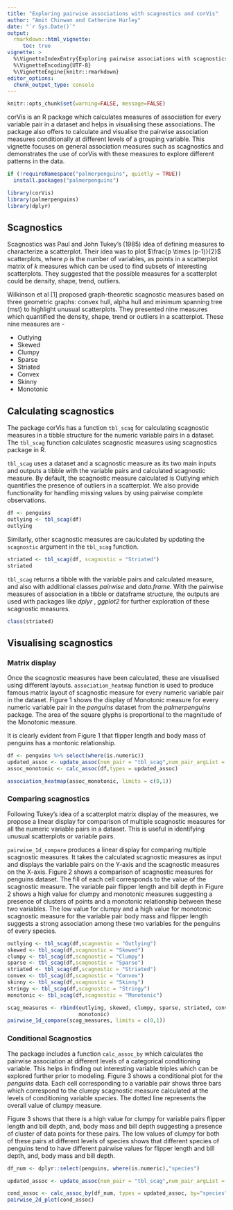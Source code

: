 ```yaml
---
title: "Exploring pairwise associations with scagnostics and corVis"
author: "Amit Chinwan and Catherine Hurley"
date: "`r Sys.Date()`"
output:
  rmarkdown::html_vignette:
     toc: true
vignette: >
  %\VignetteIndexEntry{Exploring pairwise associations with scagnostics and corVis}
  %\VignetteEncoding{UTF-8}
  %\VignetteEngine{knitr::rmarkdown}
editor_options: 
  chunk_output_type: console
---
```



```r
knitr::opts_chunk$set(warning=FALSE, message=FALSE)
```

corVis is an R package which calculates measures of association for every variable pair in a dataset and helps in visualising these associations. The package also offers to calculate and visualise the pairwise association measures conditionally at different levels of a grouping variable. This vignette focuses on general association measures such as scagnostics and demonstrates the use of corVis with these measures to explore different patterns in the data.   



```r
if (!requireNamespace("palmerpenguins", quietly = TRUE))
  install.packages("palmerpenguins")

library(corVis)
library(palmerpenguins)
library(dplyr)
```

## Scagnostics

Scagnostics was Paul and John Tukey's (1985) idea of defining measures to characterize a scatterplot. Their idea was to plot $\frac{p \times (p-1)}{2}$ scatterplots, where $p$ is the number of variables, as points in a scatterplot matrix of $k$ measures which can be used to find subsets of interesting scatterplots. They suggested that the possible measures for a scatterplot could be density, shape, trend, outliers. 

Wilkinson et al [1] proposed graph-theoretic scagnostic measures based on three geometric graphs: convex hull, alpha hull and minimum spanning tree (mst) to highlight unusual scatterplots. They presented nine measures which quantified the density, shape, trend or outliers in a scatterplot. These nine measures are - 

   - Outlying 
   - Skewed
   - Clumpy
   - Sparse
   - Striated
   - Convex
   - Skinny
   - Monotonic

## Calculating scagnostics

The package corVis has a function `tbl_scag` for calculating scagnostic measures in a tibble structure for the numeric variable pairs in a dataset. The `tbl_scag` function calculates scagnostic measures using scagnostics package in R. 

`tbl_scag` uses a dataset and a scagnostic measure as its two main inputs and outputs a tibble with the variable pairs and calculated scagnostic measure. By default, the scagnostic measure calculated is Outlying which quantifies the presence of outliers in a scatterplot. We also provide functionality for handling missing values by using pairwise complete observations.
```r
df <- penguins
outlying <- tbl_scag(df)
outlying
```

Similarly, other scagnostic measures are caulculated by updating the `scagnostic` argument in the `tbl_scag` function.
```r
striated <- tbl_scag(df, scagnostic = "Striated")
striated
```

`tbl_scag` returns a tibble with the variable pairs and calculated measure, and also with additional classes *pairwise* and *data.frame*. With the pairwise measures of association in a tibble or dataframe structure, the outputs are used with packages like _dplyr_ , _ggplot2_ for further exploration of these scagnostic measures. 

```r
class(striated)
```



## Visualising scagnostics

### Matrix display

Once the scagnostic measures have been calculated, these are visualised using different layouts.  `association_heatmap` function is used to produce famous matrix layout of scagnostic measure for every numeric variable pair in the dataset. Figure 1 shows the display of Monotonic measure for every numeric variable pair in the *penguins* dataset from the *palmerpenguins* package. The area of the square glyphs is proportional to the magnitude of the Monotonic measure.
   
It is clearly evident from Figure 1 that flipper length and body mass of penguins has a montonic relationship.


```r
df <- penguins %>% select(where(is.numeric))
updated_assoc <- update_assoc(num_pair = "tbl_scag",num_pair_argList = "Monotonic")
assoc_monotonic <- calc_assoc(df,types = updated_assoc)

association_heatmap(assoc_monotonic, limits = c(0,1))
```

### Comparing scagnostics

Following Tukey's idea of a scatterplot matrix display of the measures, we propose a linear display for comparison of multiple scagnostic measures for all the numeric variable pairs in a dataset. This is useful in identifying unusual scatterplots or variable pairs.

`pairwise_1d_compare` produces a linear display for comparing multiple scagnostic measures. It takes the calculated scagnostic measures as input and displays the variable pairs on the Y-axis and the scagnostic measures on the X-axis. Figure 2 shows a comparison of scagnostic measures for penguins dataset. The fill of each cell corresponds to the value of the scagnostic measure. The variable pair flipper length and bill depth in Figure 2 shows a high value for clumpy and monotonic measures suggesting a presence of clusters of points and a monotonic relationship between these two variables. The low value for clumpy and a high value for monotonic scagnostic measure for the variable pair body mass and flipper length suggests a strong association among these two variables for the penguins of every species.

```r
outlying <- tbl_scag(df,scagnostic = "Outlying")
skewed <- tbl_scag(df,scagnostic = "Skewed")
clumpy <- tbl_scag(df,scagnostic = "Clumpy")
sparse <- tbl_scag(df,scagnostic = "Sparse")
striated <- tbl_scag(df,scagnostic = "Striated")
convex <- tbl_scag(df,scagnostic = "Convex")
skinny <- tbl_scag(df,scagnostic = "Skinny")
stringy <- tbl_scag(df,scagnostic = "Stringy")
monotonic <- tbl_scag(df,scagnostic = "Monotonic")

scag_measures <- rbind(outlying, skewed, clumpy, sparse, striated, convex, skinny, stringy,
                       monotonic)
pairwise_1d_compare(scag_measures, limits = c(0,1))
```

### Conditional Scagnostics

The package includes a function `calc_assoc_by` which calculates the pairwise association at different levels of a categorical conditioning variable. This helps in finding out interesting variable triples which can be explored further prior to modeling. Figure 3 shows a conditional plot for the *penguins* data. Each cell corresponding to a variable pair shows three bars which correspond to the clumpy scagnostic measure calculated at the levels of conditioning variable *species*. The dotted line represents the overall value of clumpy measure.

Figure 3 shows that there is a high value for clumpy for variable pairs flipper length and bill depth, and, body mass and bill depth suggesting a presence of cluster of data points for these pairs. The low values of clumpy for both of these pairs at different levels of species shows that different species of penguins tend to have different pairwise values for flipper length and bill depth, and, body mass and bill depth.  



```r

df_num <- dplyr::select(penguins, where(is.numeric),"species")

updated_assoc <- update_assoc(num_pair = "tbl_scag",num_pair_argList = "Clumpy")

cond_assoc <- calc_assoc_by(df_num, types = updated_assoc, by="species")
pairwise_2d_plot(cond_assoc)
```
